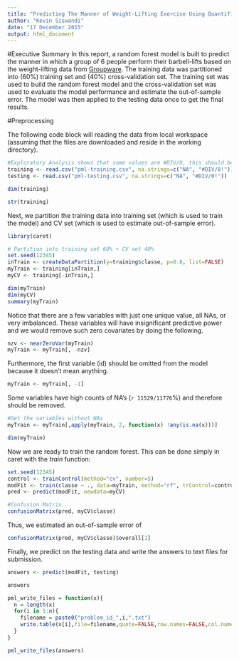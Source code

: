 ```yaml
---
title: "Predicting The Manner of Weight-Lifting Exercise Using Quantified Self Devices"
author: "Kevin Siswandi"
date: "17 December 2015"
output: html_document
---
```


#Executive Summary
In this report, a random forest model is built to predict the manner in which a group of 6 people perform their barbell-lifts based on the weight-lifting data from [Groupware](http://groupware.les.inf.puc-rio.br/har). The training data was partitioned into (60%) training set and (40%) cross-validation set. The training set was used to build the random forest model and the cross-validation set was used to evaluate the model performance and estimate the out-of-sample error. The model was then applied to the testing data once to get the final results.

#Preprocessing

The following code block will reading the data from local workspace (assuming that the files are downloaded and reside in the working directory).

```r
#Exploratory Analysis shows that some values are #DIV/0, this should be treated as missing values.
training <- read.csv("pml-training.csv", na.strings=c("NA", "#DIV/0!"))
testing <- read.csv("pml-testing.csv", na.strings=c("NA", "#DIV/0!"))

dim(training)

str(training)
```

Next, we partition the training data into training set (which is used to train the model) and CV set (which is used to estimate out-of-sample error).

```r
library(caret)

# Partition into training set 60% + CV set 40%
set.seed(12345)
inTrain <- createDataPartition(y=training$classe, p=0.6, list=FALSE)
myTrain <- training[inTrain,]
myCV <- training[-inTrain,]

dim(myTrain)
dim(myCV)
summary(myTrain)
```

Notice that there are a few variables with just one unique value, all NAs, or very imbalanced. These variables will have insignificant predictive power and we would remove such zero covariates by doing the following.

```r
nzv <- nearZeroVar(myTrain)
myTrain <- myTrain[, -nzv]
```

Furthermore, the first variable (id) should be omitted from the model because it doesn't mean anything.

```r
myTrain <- myTrain[, -1]
```

Some variables have high counts of NA's (`r 11529/11776`%) and therefore should be removed.

```r
#Get the variables without NAs
myTrain <- myTrain[,apply(myTrain, 2, function(x) !any(is.na(x)))]

dim(myTrain)
```

Now we are ready to train the random forest. This can be done simply in caret with the *train* function:

```r
set.seed(12345)
control <- trainControl(method="cv", number=5)
modFit <- train(classe ~ ., data=myTrain, method="rf", trControl=control)
pred <- predict(modFit, newdata=myCV)

#Confusion Matrix
confusionMatrix(pred, myCV$classe)
```

Thus, we estimated an out-of-sample error of

```r
confusionMatrix(pred, myCV$classe)$overall[1]
```

Finally, we predict on the testing data and write the answers to text files for submission.

```r
answers <- predict(modFit, testing)

answers

pml_write_files = function(x){
  n = length(x)
  for(i in 1:n){
    filename = paste0("problem_id_",i,".txt")
    write.table(x[i],file=filename,quote=FALSE,row.names=FALSE,col.names=FALSE)
  }
}

pml_write_files(answers)
```
